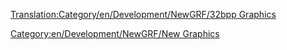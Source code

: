 [[Translation:Category/en/Development/NewGRF/32bpp Graphics]]



[[Category:en/Development/NewGRF/New Graphics]]